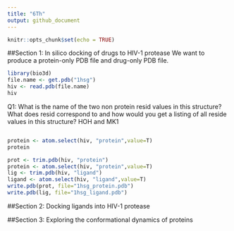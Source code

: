 ```yaml
---
title: "6Th"
output: github_document
---
```


```r
knitr::opts_chunk$set(echo = TRUE)
```

##Section 1: In silico docking of drugs to HIV-1 protease
We want to produce a protein-only PDB file and drug-only PDB file. 
```r
library(bio3d)
file.name <- get.pdb("1hsg")
hiv <- read.pdb(file.name)
hiv
```
Q1: What is the name of the two non protein resid values in this structure? What does resid
correspond to and how would you get a listing of all reside values in this structure? 
HOH and MK1
```r

```

```r
protein <- atom.select(hiv, "protein",value=T)
protein
```



```r
prot <- trim.pdb(hiv, "protein")
protein <- atom.select(hiv, "protein",value=T)
lig <- trim.pdb(hiv, "ligand")
ligand <- atom.select(hiv, "ligand",value=T)
write.pdb(prot, file="1hsg_protein.pdb")
write.pdb(lig, file="1hsg_ligand.pdb")
```

##Section 2: Docking ligands into HIV-1 protease

##Section 3: Exploring the conformational dynamics of proteins